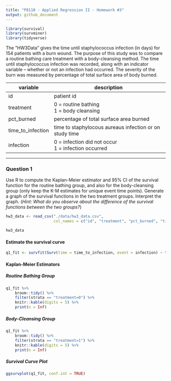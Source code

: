 ```yaml
---
title: "P8110 - Applied Regression II - Homework #3"
output: github_document
---
```


```r
library(survival)
library(survminer)
library(tidyverse)
```

The ”HW3Data” gives the time until staphylococcus infection (in days) for 154 patients with a burn wound. The purpose of this study was to compare a routine bathing care treatment with a body-cleansing method. The time until staphylococcus infection was recorded, along with an indicator variable – whether or not an infection had occurred. The severity of the burn was measured by percentage of total surface area of body burned.  

|variable             |description                                              |
|---------------------|---------------------------------------------------------|
|id                   |patient id                                               |
|treatment            |0 = routine bathing <br> 1 = body cleansing              |
|pct_burned           |percentage of total surface area burned                  |
|time_to_infection    |time to staphylocous aureaus infection or on study time  |
|infection            |0 = infection did not occur <br> 1 = infection occurred  |  

***  

### Question 1  

Use R to compute the Kaplan-Meier estimator and 95% CI of the survival function for the routine bathing group, and also for the body-cleansing group (only keep the K-M estimates for unique event time points). Generate a graph of the survival functions in the two treatment groups. Interpret the graph. (*Hint: What do you observe about the difference of the survival functions between the two groups?*)  

```r
hw3_data <- read_csv("./data/hw3_data.csv",
                     col_names = c("id", "treatment", "pct_burned", "time_to_infection", "infection"))

hw3_data
```

#### Estimate the survival curve  

```r
q1_fit <- survfit(Surv(time = time_to_infection, event = infection) ~ treatment, data = hw3_data)
```

#### Kaplan-Meier Estimators

##### Routine Bathing Group  

```r
q1_fit %>% 
    broom::tidy() %>% 
    filter(strata == "treatment=0") %>% 
    knitr::kable(digits = 5) %>% 
    print(n = Inf)
```

##### Body-Cleansing Group  

```r
q1_fit %>% 
    broom::tidy() %>% 
    filter(strata == "treatment=1") %>% 
    knitr::kable(digits = 5) %>% 
    print(n = Inf)
```

##### Survival Curve Plot  

```r
ggsurvplot(q1_fit, conf.int = TRUE)
```

